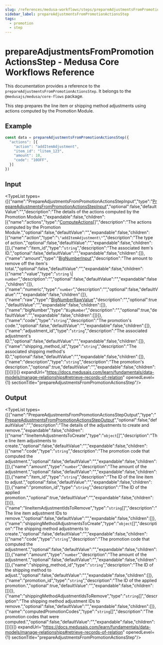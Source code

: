 ```yaml
---
slug: /references/medusa-workflows/steps/prepareAdjustmentsFromPromotionActionsStep
sidebar_label: prepareAdjustmentsFromPromotionActionsStep
tags:
  - promotion
  - step
---
```



# prepareAdjustmentsFromPromotionActionsStep - Medusa Core Workflows Reference

This documentation provides a reference to the `prepareAdjustmentsFromPromotionActionsStep`. It belongs to the `@medusajs/medusa/core-flows` package.

This step prepares the line item or shipping method adjustments using
actions computed by the Promotion Module.

## Example

```ts
const data = prepareAdjustmentsFromPromotionActionsStep({
  "actions": [{
    "action": "addItemAdjustment",
    "item_id": "litem_123",
    "amount": 10,
    "code": "10OFF",
  }]
})
```

## Input

<TypeList types={[{"name":"PrepareAdjustmentsFromPromotionActionsStepInput","type":"[PrepareAdjustmentsFromPromotionActionsStepInput](../../../../interfaces/core_flows.PrepareAdjustmentsFromPromotionActionsStepInput/page.mdx)","optional":false,"defaultValue":"","description":"The details of the actions computed by the Promotion Module.","expandable":false,"children":[{"name":"actions","type":"[ComputeActions](../../../../../promotion/types/promotion.ComputeActions/page.mdx)[]","description":"The actions computed by the Promotion Module.","optional":false,"defaultValue":"","expandable":false,"children":[{"name":"action","type":"`\"addItemAdjustment\"`","description":"The type of action.","optional":false,"defaultValue":"","expandable":false,"children":[]},{"name":"item_id","type":"`string`","description":"The associated item's ID.","optional":false,"defaultValue":"","expandable":false,"children":[]},{"name":"amount","type":"[BigNumberInput](../../../../../promotion/types/promotion.BigNumberInput/page.mdx)","description":"The amount to remove off the item's total.","optional":false,"defaultValue":"","expandable":false,"children":[{"name":"value","type":"`string` \\| `number`","description":"","optional":false,"defaultValue":"","expandable":false,"children":[]},{"name":"numeric","type":"`number`","description":"","optional":false,"defaultValue":"","expandable":false,"children":[]},{"name":"raw","type":"[BigNumberRawValue](../../../../../promotion/types/promotion.BigNumberRawValue/page.mdx)","description":"","optional":true,"defaultValue":"","expandable":false,"children":[]},{"name":"bigNumber","type":"`BigNumber`","description":"","optional":true,"defaultValue":"","expandable":false,"children":[]}]},{"name":"code","type":"`string`","description":"The promotion's code.","optional":false,"defaultValue":"","expandable":false,"children":[]},{"name":"adjustment_id","type":"`string`","description":"The associated adjustment's ID.","optional":false,"defaultValue":"","expandable":false,"children":[]},{"name":"shipping_method_id","type":"`string`","description":"The associated shipping method's ID.","optional":false,"defaultValue":"","expandable":false,"children":[]},{"name":"description","type":"`string`","description":"The promotion's description.","optional":true,"defaultValue":"","expandable":false,"children":[]}]}]}]} expandUrl="https://docs.medusajs.com/learn/fundamentals/data-models/manage-relationships#retrieve-records-of-relation" openedLevel={1} sectionTitle="prepareAdjustmentsFromPromotionActionsStep"/>

## Output

<TypeList types={[{"name":"PrepareAdjustmentsFromPromotionActionsStepOutput","type":"[PrepareAdjustmentsFromPromotionActionsStepOutput](../../../../interfaces/core_flows.PrepareAdjustmentsFromPromotionActionsStepOutput/page.mdx)","optional":false,"defaultValue":"","description":"The details of the adjustments to create and remove.","expandable":false,"children":[{"name":"lineItemAdjustmentsToCreate","type":"`object`[]","description":"The line item adjustments to create.","optional":false,"defaultValue":"","expandable":false,"children":[{"name":"code","type":"`string`","description":"The promotion code that computed the adjustment.","optional":false,"defaultValue":"","expandable":false,"children":[]},{"name":"amount","type":"`number`","description":"The amount of the adjustment.","optional":false,"defaultValue":"","expandable":false,"children":[]},{"name":"item_id","type":"`string`","description":"The ID of the line item to adjust.","optional":false,"defaultValue":"","expandable":false,"children":[]},{"name":"promotion_id","type":"`string`","description":"The ID of the applied promotion.","optional":true,"defaultValue":"","expandable":false,"children":[]}]},{"name":"lineItemAdjustmentIdsToRemove","type":"`string`[]","description":"The line item adjustment IDs to remove.","optional":false,"defaultValue":"","expandable":false,"children":[]},{"name":"shippingMethodAdjustmentsToCreate","type":"`object`[]","description":"The shipping method adjustments to create.","optional":false,"defaultValue":"","expandable":false,"children":[{"name":"code","type":"`string`","description":"The promotion code that computed the adjustment.","optional":false,"defaultValue":"","expandable":false,"children":[]},{"name":"amount","type":"`number`","description":"The amount of the adjustment.","optional":false,"defaultValue":"","expandable":false,"children":[]},{"name":"shipping_method_id","type":"`string`","description":"The ID of the shipping method to adjust.","optional":false,"defaultValue":"","expandable":false,"children":[]},{"name":"promotion_id","type":"`string`","description":"The ID of the applied promotion.","optional":true,"defaultValue":"","expandable":false,"children":[]}]},{"name":"shippingMethodAdjustmentIdsToRemove","type":"`string`[]","description":"The shipping method adjustment IDs to remove.","optional":false,"defaultValue":"","expandable":false,"children":[]},{"name":"computedPromotionCodes","type":"`string`[]","description":"The promotion codes that were computed.","optional":false,"defaultValue":"","expandable":false,"children":[]}]}]} expandUrl="https://docs.medusajs.com/learn/fundamentals/data-models/manage-relationships#retrieve-records-of-relation" openedLevel={1} sectionTitle="prepareAdjustmentsFromPromotionActionsStep"/>
